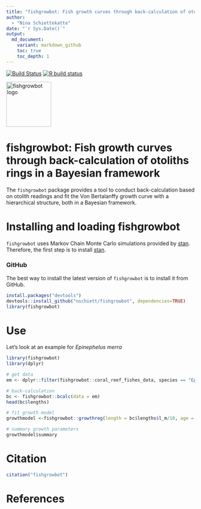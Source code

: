 ```yaml
---
title: "fishgrowbot: Fish growth curves through back-calculation of otoliths rings in a Bayesian framework"
author:
  - "Nina Schiettekatte"
date: "`r Sys.Date()`"
output:
  md_document:
    variant: markdown_github
    toc: true
    toc_depth: 1
---
```

<!-- badges: start -->
[![Build Status](https://api.travis-ci.org/nschiett/fishualize.png?branch=master)](https://travis-ci.org/nschiett/fishgrowbot)
[![R build status](https://github.com/nschiett/fishgrowbot/workflows/R-CMD-check/badge.svg)](https://github.com/nschiett/fishgrowbot/actions)
<!-- badges: end -->          
                   
<img src="man/figures/fishgrowbot_logo_white.png" width = 120 alt="fishgrowbot logo"/>

# fishgrowbot: Fish growth curves through back-calculation of otoliths rings in a Bayesian framework    

The `fishgrowbot` package provides a tool to conduct back-calculation based on otolith readings and fit the Von Bertalanffy growth curve with a hierarchical structure, both in a Bayesian framework.



# Installing and loading fishgrowbot

`fishgrowbot` uses Markov Chain Monte Carlo simulations provided by
[stan](https://github.com/stan-dev/rstan/wiki/RStan-Getting-Started).
Therefore, the first step is to install
[stan](https://github.com/stan-dev/rstan/wiki/RStan-Getting-Started).

### GitHub

The best way to install the latest version of `fishgrowbot` is
to install it from GitHub.

``` r
install.packages("devtools")
devtools::install_github("nschiett/fishgrowbot", dependencies=TRUE)
library(fishgrowbot)
```

# Use

Let's look at an example for *Epinephelus merra*

``` r
library(fishgrowbot)
library(dplyr)

# get data
em <- dplyr::filter(fishgrowbot::coral_reef_fishes_data, species == "Epinephelus merra", location == "Moorea")

# back-calculation
bc <- fishgrowbot::bcalc(data = em)
head(bc$lengths)
```

```r
# fit growth model
growthmodel <-fishgrowbot::growthreg(length = bc$lengths$l_m/10, age = bc$length$age, id = bc$length$id, lmax = 32, linf_m = 30, chains = 1)

# summary growth parameters
growthmodel$summary
```



# Citation

```r
citation("fishgrowbot")
```


# References

